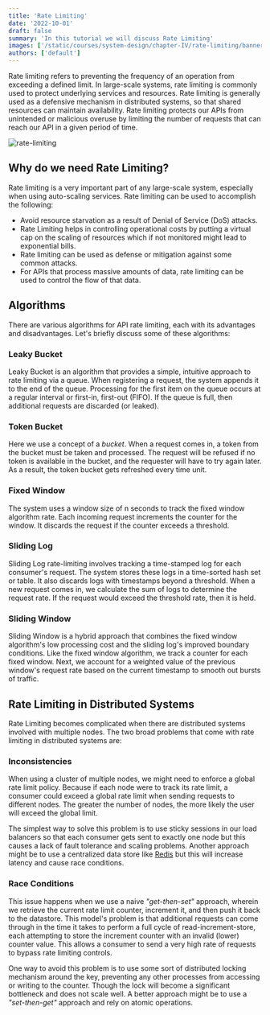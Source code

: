 ```yaml
---
title: 'Rate Limiting'
date: '2022-10-01'
draft: false
summary: 'In this tutorial we will discuss Rate Limiting'
images: ['/static/courses/system-design/chapter-IV/rate-limiting/banner.png']
authors: ['default']
---
```


Rate limiting refers to preventing the frequency of an operation from exceeding a defined limit. In large-scale systems, rate limiting is commonly used to protect underlying services and resources. Rate limiting is generally used as a defensive mechanism in distributed systems, so that shared resources can maintain availability. Rate limiting protects our APIs from unintended or malicious overuse by limiting the number of requests that can reach our API in a given period of time.

![rate-limiting](/static/courses/system-design/chapter-IV/rate-limiting/rate-limiting.png)

## Why do we need Rate Limiting?

Rate limiting is a very important part of any large-scale system, especially when using auto-scaling services. Rate limiting can be used to accomplish the following:

- Avoid resource starvation as a result of Denial of Service (DoS) attacks.
- Rate Limiting helps in controlling operational costs by putting a virtual cap on the scaling of resources which if not monitored might lead to exponential bills.
- Rate limiting can be used as defense or mitigation against some common attacks.
- For APIs that process massive amounts of data, rate limiting can be used to control the flow of that data.

## Algorithms

There are various algorithms for API rate limiting, each with its advantages and disadvantages. Let's briefly discuss some of these algorithms:

### **Leaky Bucket**

Leaky Bucket is an algorithm that provides a simple, intuitive approach to rate limiting via a queue. When registering a request, the system appends it to the end of the queue. Processing for the first item on the queue occurs at a regular interval or first-in, first-out (FIFO). If the queue is full, then additional requests are discarded (or leaked).

### **Token Bucket**

Here we use a concept of a _bucket_. When a request comes in, a token from the bucket must be taken and processed. The request will be refused if no token is available in the bucket, and the requester will have to try again later. As a result, the token bucket gets refreshed every time unit.

### **Fixed Window**

The system uses a window size of n seconds to track the fixed window algorithm rate. Each incoming request increments the counter for the window. It discards the request if the counter exceeds a threshold.

### **Sliding Log**

Sliding Log rate-limiting involves tracking a time-stamped log for each consumer's request. The system stores these logs in a time-sorted hash set or table. It also discards logs with timestamps beyond a threshold. When a new request comes in, we calculate the sum of logs to determine the request rate. If the request would exceed the threshold rate, then it is held.

### **Sliding Window**

Sliding Window is a hybrid approach that combines the fixed window algorithm's low processing cost and the sliding log's improved boundary conditions. Like the fixed window algorithm, we track a counter for each fixed window. Next, we account for a weighted value of the previous window's request rate based on the current timestamp to smooth out bursts of traffic.

## Rate Limiting in Distributed Systems

Rate Limiting becomes complicated when there are distributed systems involved with multiple nodes. The two broad problems that come with rate limiting in distributed systems are:

### Inconsistencies

When using a cluster of multiple nodes, we might need to enforce a global rate limit policy. Because if each node were to track its rate limit, a consumer could exceed a global rate limit when sending requests to different nodes. The greater the number of nodes, the more likely the user will exceed the global limit.

The simplest way to solve this problem is to use sticky sessions in our load balancers so that each consumer gets sent to exactly one node but this causes a lack of fault tolerance and scaling problems. Another approach might be to use a centralized data store like [Redis](https://redis.io/) but this will increase latency and cause race conditions.

### Race Conditions

This issue happens when we use a naive _"get-then-set"_ approach, wherein we retrieve the current rate limit counter, increment it, and then push it back to the datastore. This model's problem is that additional requests can come through in the time it takes to perform a full cycle of read-increment-store, each attempting to store the increment counter with an invalid (lower) counter value. This allows a consumer to send a very high rate of requests to bypass rate limiting controls.

One way to avoid this problem is to use some sort of distributed locking mechanism around the key, preventing any other processes from accessing or writing to the counter. Though the lock will become a significant bottleneck and does not scale well. A better approach might be to use a _"set-then-get"_ approach and rely on atomic operations.
